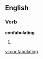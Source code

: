 
==English==

===Verb===
'''confabulating'''

# {{present participle of|[[confabulate]]}}

[[vi:confabulating]]
